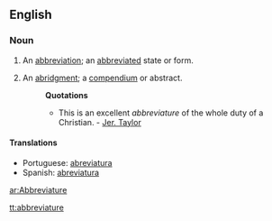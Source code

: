 ==English==

===Noun===
{{en-noun}}
# {{obsolete}} An [[abbreviation]]; an [[abbreviated]] state or form.
# An [[abridgment]]; a [[compendium]] or abstract.
#:'''Quotations'''
#:*This is an excellent ''abbreviature'' of the whole duty of a Christian. - [[w:Jeremy Taylor|Jer. Taylor]]

====Translations====
*Portuguese: [[abreviatura]]
*Spanish: [[abreviatura]]

[[ar:Abbreviature]]

[[tt:abbreviature]]